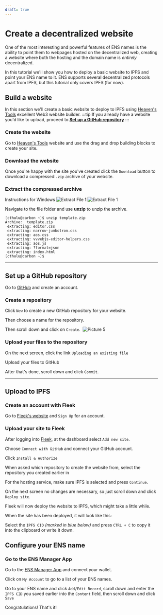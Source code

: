 ```yaml
---
draft: true
---
```


# Create a decentralized website
One of the most interesting and powerful features of ENS names is the ability to point them to webpages hosted on the decentralized web, creating a website where both the hosting and the domain name is *entirely* decentralized.

In this tutorial we'll show you how to deploy a basic website to IPFS and point your ENS name to it.
ENS supports several decentralized protocols apart from IPFS, but this tutorial only covers IPFS (for now).

## Build a website
In this section we'll create a basic website to deploy to IPFS using [Heaven's Tools](https://heavens.tools) excellent Web3 website builder.
:::tip
If you already have a website you'd like to upload, proceed to [**Set up a GitHub repository**](#set-up-a-github-repository)
:::

### Create the website
Go to [Heaven's Tools](https://heavens.tools) website and use the drag and drop building blocks to create your site.
<BrowserWindow>
  <Image img="/img/tutorials/decentralized_website_1.png" />
</BrowserWindow>

### Download the website
Once you're happy with the site you've created click the `Download` button to download a compressed `.zip` archive of your website. 
<BrowserWindow>
  <Image img="/img/tutorials/decentralized_website_2.png" />
</BrowserWindow>

### Extract the compressed archive
<Tabs>
  <TabItem value="windows" label="Windows" default>
    Instructions for Windows
  </TabItem>
  <TabItem value="macos" label="Mac OS">
    <BrowserWindow>
      <img
        src={require('/img/tutorials/extract_file_macos_1.png').default}
        alt="Extract File 1"
      />
    </BrowserWindow>
    <BrowserWindow>
      <img
        src={require('/img/tutorials/extract_file_macos_2.png').default}
        alt="Extract File 1"
      />
    </BrowserWindow>
  </TabItem>
  <TabItem value="linux" label="Linux">
    <p>Navigate to the file folder and use <b>unzip</b> to unzip the archive.</p>

    [cthulu@carbon ~]$ unzip template.zip
    Archive:  template.zip
     extracting: editor.css
     extracting: narrow-jumbotron.css
     extracting: aos.css
     extracting: vvvebjs-editor-helpers.css
     extracting: aos.js
     extracting: ?format=json
     extracting: index.html
    [cthulu@carbon ~]$ 
    
  </TabItem>
</Tabs>

---

## Set up a GitHub repository
Go to [GitHub](https://github.com) and create an account.

### Create a repository
Click `New` to create a new GitHub repository for your website.
<BrowserWindow>
  <Image img="/img/tutorials/decentralized_website_3.png" />
</BrowserWindow>

Then choose a name for the repository.
<BrowserWindow>
  <Image img="/img/tutorials/decentralized_website_4.png" />
</BrowserWindow>

Then scroll down and click on `Create`.
<BrowserWindow>
  <Image img="/img/tutorials/decentralized_website_4.png" />
</BrowserWindow>
![Picture 5](/img/tutorials/decentralized_website_5.png)

### Upload your files to the repository
On the next screen, click the link `Uploading an existing file`
<BrowserWindow>
  <Image img="/img/tutorials/decentralized_website_6.png" />
</BrowserWindow>

Upload your files to GitHub
<BrowserWindow>
  <Image img="/img/tutorials/decentralized_website_7.png" />
</BrowserWindow>

After that's done, scroll down and click `Commit`.
<BrowserWindow>
  <Image img="/img/tutorials/decentralized_website_8.png" />
</BrowserWindow>

---

## Upload to IPFS

### Create an account with Fleek
Go to [Fleek's website](https://fleek.co) and `Sign Up` for an account.

### Upload your site to Fleek
After logging into [Fleek](https://fleek.co), at the dashboard select `Add new site`.
<BrowserWindow>
  <Image img="/img/tutorials/create_website_fleek_1.png" />
</BrowserWindow>

Choose `Connect with GitHub` and connect your GitHub account. 
<BrowserWindow>
  <Image img="/img/tutorials/create_website_fleek_2.png" />
</BrowserWindow>

Click `Install & Authorize`
<BrowserWindow>
  <Image img="/img/tutorials/create_website_fleek_3.png" />
</BrowserWindow>

When asked which repository to create the website from, select the repository you created earlier in [](#step-1-create-a-repository)
<BrowserWindow>
  <Image img="/img/tutorials/create_website_fleek_4.png" />
</BrowserWindow>

For the hosting service, make sure IPFS is selected and press `Continue`.
<BrowserWindow>
  <Image img="/img/tutorials/create_website_fleek_5.png" />
</BrowserWindow>

On the next screen no changes are necessary, so just scroll down and click `Deploy site`.
<BrowserWindow>
  <Image img="/img/tutorials/create_website_fleek_6.png" />
</BrowserWindow>

Fleek will now deploy the website to IPFS, which might take a little while.
<BrowserWindow>
  <Image img="/img/tutorials/create_website_fleek_7.png" />
</BrowserWindow>

When the site has been deployed, it will look like this:
<BrowserWindow>
  <Image img="/img/tutorials/create_website_fleek_8.png" />
</BrowserWindow>

Select the `IPFS CID` *(marked in blue below)* and press `CTRL + C` to copy it into the clipboard or write it down.
<BrowserWindow>
  <Image img="/img/tutorials/create_website_fleek_9.png" />
</BrowserWindow>

## Configure your ENS name

### Go to the ENS Manager App
Go to the [ENS Manager App](https://app.ens.domains) and connect your wallet.

Click on `My Account` to go to a list of your ENS names.

Go to your ENS name and click `Add/Edit Record`, scroll down and enter the `IPFS CID` you saved earlier into the `Content` field, then scroll down and click `Save`

Congratulations! That's it!

